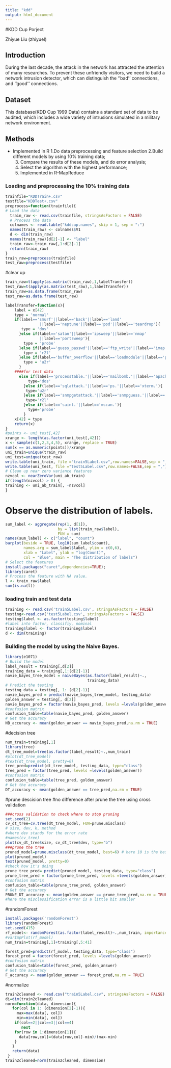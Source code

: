 ```yaml
---
title: "kdd"
output: html_document
---
```


#KDD Cup Porject

Zhiyue Liu (zhiyuel)

## Introduction
During the last decade, the attack in the network has attracted the attention of many researches. To prevent these unfriendly visitors, we need to build a network intrusion detector, which can distinguish the ''bad'' connections, and ''good'' connections.

## Dataset
This database(KDD Cup 1999 Data) contains a standard set of data to be audited, which includes a wide variety of intrusions simulated in a military network environment.

## Methods
- Implemented in R
  1.Do data preprocessing and feature selection 
  2.Build different models by using 10% training data;
  3. Compare the results of these models, and do error analysis;
  4. Select the algorithm with the highest performance;
  5. Implemented in R-MapReduce

### Loading and preprocessing the 10% training data
```r

trainfile="KDDTrain+.csv"
testfile="KDDTest+.csv"
preprocess=function(trainfile){
# Load the data 
  train_raw <- read.csv(trainfile, stringsAsFactors = FALSE)
  # Process the data
  colnames <- read.table("kddcup.names", skip = 1, sep = ":")
  names(train_raw) <- colnames$V1
  d <- dim(train_raw)
  names(train_raw)[d[2]-1] <- "label"
  train_raw<-train_raw[,1:d[2]-1]
  return(train_raw)
}
train_raw=preprocess(trainfile)
test_raw=preprocess(testfile)
```

#clear up
```r
train_raw=t(apply(as.matrix(train_raw),1,labelTransfer))
test_raw=t(apply(as.matrix(test_raw),1,labelTransfer))
train_raw=as.data.frame(train_raw)
test_raw=as.data.frame(test_raw)

labelTransfer=function(x){
    label = x[42]
    type = 'normal'
    if(label=='smurf'||label=='back'||label=='land'
               ||label=='neptune'||label=='pod'||label=='teardrop'){
       type = 'dos'
      }else if(label=='satan'||label=='ipsweep'||label=='nmap'
               ||label=='portsweep'){
        type = 'probe'
      }else if(label=='guess_passwd'||label=='ftp_write'||label=='imap'||label=='phf'||label=='multihop'||label=='warezmaster'||label=='warezclient'||label=='spy'){
        type = 'r2l'
      }else if(label=='buffer_overflow'||label=='loadmodule'||label=='perl'||label=='rootkit'){
        type = 'u2r'
      }
    ####for test data
      else if(label=='processtable.'||label=='mailbomb.'||label=='apache2.'||label=='upstorm.'){
          type='dos'
        }else if(label=='sqlattack.'||label=='ps.'||label=='xterm.'){
         type='u2r'
        }else if(label=='snmpgetattack.'||label=='snmpguess.'||label=='named.'||label=='sendemail.'||label=='httptunnel.'||label=='worm.'||label=='xlock.'||label=='xsnoop.'){
         type='r2l'
        }else if(label=='saint.'||label=='mscan.'){
          type='probe'
        }
    x[42] = type
    return(x)
}
#points <- uni_test[,42]
xrange <- length(as.factor(uni_test[,42]))
x <- sample(c(1,2,3,4,5), xrange, replace = TRUE)
sum(x == as.numeric(points))/xrange
uni_train=unique(train_raw)
uni_test=unique(test_raw)
write.table(uni_train, file ="train5Label.csv",row.names=FALSE,sep = ",")
write.table(uni_test, file ="test5Label.csv",row.names=FALSE,sep = ",")
# Clean up near zero variance features
nzvcol <- nearZeroVar(uni_ab_train)
if(length(nzvcol) > 0) {
training <- uni_ab_train[, -nzvcol]
}
```
        
# Observe the distribution of labels. 
```r
sum_label <- aggregate(rep(1, d[1]), 
                       by = list(train_raw$label), 
                       FUN = sum)
names(sum_label) <- c("label", "count")
barplot(beside = TRUE, log10(sum_label$count), 
        names.arg = sum_label$label, ylim = c(0,6),
        xlab = "Label", ylab = "log(Count)",
        col = "Blue", main = "The distribution of labels")
# Select the features 
install.packages("caret",dependencies=TRUE);
library(caret)
# Process the feature with NA value.
l <- train_raw$label
sum(is.na(l))
```

### loading train and test data
```r
training <- read.csv('train5Label.csv', stringsAsFactors = FALSE)
testing<-read.csv('test5Label.csv', stringsAsFactors = FALSE)
testing$label <- as.factor(testing$label)
#label into factor, classifiy, nominal
training$label <- factor(training$label)
d <- dim(training)
```

### Building the model by using the Naive Bayes.
```r
library(e1071)
# Build the model
label_result = training[,d[2]]
training_data = training[,1:(d[2]-1)]
navie_bayes_tree_model = naiveBayes(as.factor(label_result)~.,
                                    training_data)
# Predict the testing
testing_data = testing[, 1: (d[2]-1)]
navie_bayes_pred = predict(navie_bayes_tree_model, testing_data)
golden_answer = testing[, d[2]]
navie_bayes_pred = factor(navie_bayes_pred, levels =levels(golden_answer))
#confusion matrix
confusion_table=table(navie_bayes_pred, golden_answer)
# Get the accuracy
NB_accuracy <- mean(golden_answer == navie_bayes_pred,na.rm = TRUE)

```

#decision tree
```r
num_train=training[,1]
library(tree)
dt_tree_model=tree(as.factor(label_result)~.,num_train)
#plot(dt_tree_model)
#text(dt_tree_model, pretty=0)
tree_pred=predict(dt_tree_model, testing_data, type="class")
tree_pred = factor(tree_pred, levels =levels(golden_answer))
#confusion matrix
confusion_table=table(tree_pred, golden_answer)
# Get the accuracy
DT_accuracy <- mean(golden_answer == tree_pred,na.rm = TRUE)
```

#prune descision tree
#no difference after prune the tree using cross validation
```r
###cross validation to check where to stop pruning
set.seed(2)
cv_dt_tree=cv.tree(dt_tree_model, FUN=prune.misclass)
# size, dev, k, method
#where dev stands for the error rate
#names(cv_tree)
plot(cv_dt_tree$size, cv_dt_tree$dev, type="b")
###prune the tree
pruned_model=prune.misclass(dt_tree_model, best=6) # here 10 is the best observation from plot
plot(pruned_model)
text(pruned_model, pretty=0)
#check how it's doing
prune_tree_pred= predict(pruned_model, testing_data, type="class")
prune_tree_pred = factor(prune_tree_pred, levels =levels(golden_answer))
#confusion matrix
confusion_table=table(prune_tree_pred, golden_answer)
# Get the accuracy
PRUNE_DT_accuracy <- mean(golden_answer == prune_tree_pred,na.rm = TRUE)
#here the misclassification error is a little bit smaller
```

#randomForest
```r
install.packages('randomForest')
library(randomForest)
set.seed(415)
rf_model<- randomForest(as.factor(label_result)~.,num_train, importance=TRUE, ntree=100)
#varImpPlot(rf_model)
num_train=training[,1]+training[,5:41]

forest_pred=predict(rf_model, testing_data, type="class")
forest_pred = factor(forest_pred, levels =levels(golden_answer))
#confusion matrix
confusion_table=table(forest_pred, golden_answer)
# Get the accuracy
F_accuracy <- mean(golden_answer == forest_pred,na.rm = TRUE)

```

#normalize
```r
train2cleaned <- read.csv("train5Label.csv", stringsAsFactors = FALSE)
di=dim(train2cleaned)
norm=function(data, dimension){
   for(col in 1: (dimension[2]-1)){
     max=max(data[, col])
     min=min(data[, col])
    if(col==2||col==3||col==4)
       next
    for(row in 1:dimension[1]){
      data[row,col]=(data[row,col]-min)/(max-min)
    }
   }
   return(data)
 }
train2cleaned=norm(train2cleaned, dimension)
```
